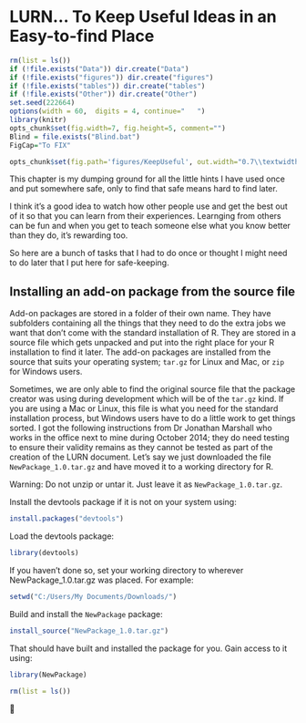 # LURN… To Keep Useful Ideas in an Easy-to-find Place{#KeepingUsefulThingsToHand} 


```r
rm(list = ls())
if (!file.exists("Data")) dir.create("Data")
if (!file.exists("figures")) dir.create("figures")
if (!file.exists("tables")) dir.create("tables")
if (!file.exists("Other")) dir.create("Other")
set.seed(222664)
options(width = 60,  digits = 4, continue="   ")
library(knitr)
opts_chunk$set(fig.width=7, fig.height=5, comment="")
Blind = file.exists("Blind.bat")
FigCap="To FIX"
``` 
 


```r
opts_chunk$set(fig.path='figures/KeepUseful', out.width="0.7\\textwidth") 
```  
 



This chapter is my dumping ground for all the little hints I have used once and put somewhere safe, only to find that safe means hard to find later. 

I think it's a good idea to watch how other people use \R{} and get the best out of it so that you can learn from their experiences. Learnging from others can be fun and when you get to teach someone else what you know better than they do, it's rewarding too. 

So here are a bunch of tasks that I had to do once or thought I might need to do later that I put here for safe-keeping. 

## Installing an add-on  package from the source file

Add-on packages are stored in a folder of their own name. They have subfolders containing all the things that they need to do the extra jobs we want that don't come with the standard installation of R. They are stored in a source file which gets unpacked and put into the right place for your R installation to find it later. The add-on packages are installed from the source that suits your operating system; `tar.gz` for Linux and Mac, or `zip` for Windows users. 

Sometimes, we are only able to find the original source file that the package creator was using during development which will be of the `tar.gz` kind. If you are using a Mac or Linux, this file is what you need for the standard installation process, but Windows users have to do a little work to get things sorted. I got the following instructions from Dr Jonathan Marshall who works in the office next to mine during October 2014; they do need testing to ensure their validity remains as they cannot be tested as part of the creation of the LURN document. Let's say we just downloaded the file `NewPackage_1.0.tar.gz` and have moved it to a working directory for R. 

Warning: Do not unzip or untar it.  Just leave it as `NewPackage_1.0.tar.gz`.  

Install the devtools package if it is not on your system using: 

```r
install.packages("devtools") 
```  
 

Load the devtools package: 


```r
library(devtools) 
```  
 

If you haven't done so, set your working directory to wherever NewPackage_1.0.tar.gz was placed. For example: 

```r
setwd("C:/Users/My Documents/Downloads/") 
```  
 

Build and install the `NewPackage` package: 


```r
install_source("NewPackage_1.0.tar.gz") 
```  
 

That should have built and installed the package for you. Gain access to
it using: 


```r
library(NewPackage) 
```  
 



```r
rm(list = ls())
``` 
 


